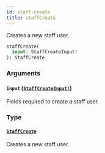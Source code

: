 ```yaml
---
id: staff-create
title: staffCreate
---
```


Creates a new staff user.

```graphql
staffCreate(
  input: StaffCreateInput!
): StaffCreate

```

### Arguments

#### `input` ([`StaffCreateInput!`](../../../developer/api-reference/inputs/staff-create-input))

Fields required to create a staff user.

### Type

#### [`StaffCreate`](../../../developer/api-reference/objects/staff-create)

Creates a new staff user.
